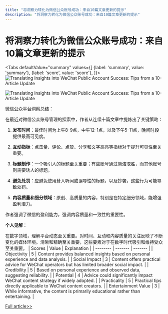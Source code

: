 ```yaml
---
title: "将洞察力转化为微信公众账号成功：来自10篇文章更新的提示"
description: "将洞察力转化为微信公众账号成功：来自10篇文章更新的提示"
---
```



# 将洞察力转化为微信公众账号成功：来自10篇文章更新的提示


<Tabs
	defaultValue="summary"
	values={[
	{label: 'summary', value: 'summary'},
	{label: 'score', value: 'score'},
]}>
<TabItem value="summary">
<img
  src="https://image.informedainews.com/2024/06/06/To-Qr9-1717676071-0.jpg"
  alt="Translating Insights into WeChat Public Account Success: Tips from a 10-Article Update"
/>

<img
  src="https://image.informedainews.com/2024/06/06/To-KPR-1717676071-1.jpg"
  alt="Translating Insights into WeChat Public Account Success: Tips from a 10-Article Update"
/>



微信公众平台洞察总结：

在最近对微信公众账号管理的探索中，作者从连续十篇文章中提炼出了关键策略：

1. **发布时间**：最佳时间为上午8-9点，中午12-1点，以及下午5-11点，晚间时段提供最高可见度。

2. **互动指标**：点击量、评论、点赞、分享和文字高亮等指标对于提升可见性至关重要。

3. **标题制作**：一个吸引人的标题至关重要；有些账号通过简洁取胜，而其他账号则需要诱人的标题。

4. **避免处罚**：应避免使用耸人听闻或误导性的标题，以及抄袭，这些行为可能导致处罚。

5. **内容质量和细分领域**：原创、高质量的内容，特别是在特定细分领域，能增强盈利潜力。

作者强调了微信的盈利能力，强调内容质量和一致性的重要性。

**个人见解**：

在数字领域，理解平台动态至关重要。对时间、互动和内容质量的关注反映了不断变化的媒体环境。清晰和精确至关重要，这些要素对于在数字时代吸引和维持受众至关重要。
</TabItem>
<TabItem value="score">
	| Scores     | Value   | Explanation |
	| -------- | ------- | ------- |
	| Objectivity  | 5    | Content provides balanced insights based on personal experience and data analysis.    |
	| Social Impact | 3     | Content offers practical advice for WeChat operators but has limited broader social impact.    |
	| Credibility    | 5    | Based on personal experience and observed data, suggesting reliability.    |
	| Potential    | 4    | Advice could significantly impact WeChat content strategy if widely adopted.    |
	| Practicality    | 5    | Practical tips directly applicable to WeChat content creators.    |
	| Entertainment Value    | 3    | While informative, the content is primarily educational rather than entertaining.    |
</TabItem>
</Tabs>

[Full article>>](https://www.woshipm.com/operate/6066180.html)
